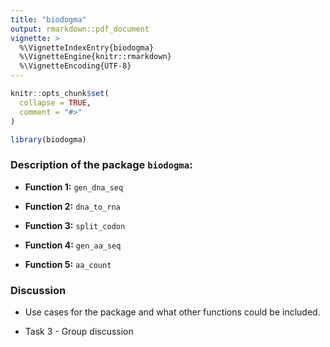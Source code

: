 ```yaml
---
title: "biodogma"
output: rmarkdown::pdf_document
vignette: >
  %\VignetteIndexEntry{biodogma}
  %\VignetteEngine{knitr::rmarkdown}
  %\VignetteEncoding{UTF-8}
---
```


```r
knitr::opts_chunk$set(
  collapse = TRUE,
  comment = "#>"
)
```

```r
library(biodogma)
```

### Description of the package `biodogma`:

-   **Function 1:** `gen_dna_seq`

-   **Function 2:** `dna_to_rna`

-   **Function 3:** `split_codon`

-   **Function 4:** `gen_aa_seq`

-   **Function 5:** `aa_count`

### Discussion

-   Use cases for the package and what other functions could be included.

-   Task 3 - Group discussion
